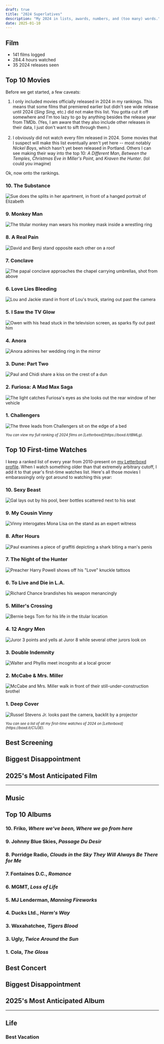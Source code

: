 ```yaml
---
draft: true
title: "2024 Superlatives"
description: "My 2024 in lists, awards, numbers, and (too many) words."
date: 2025-01-10
---
```


## Film

- 141 films logged
- 284.4 hours watched
- 35 2024 releases seen

## Top 10 Movies

Before we get started, a few caveats:

1. I only included movies officially released in 2024 in my rankings. This means that some films that premiered earlier but didn't see wide release until 2024 (_Sing Sing_, etc.) did not make this list. You gotta cut it off somewhere and I'm too lazy to go by anything besides the release year from TMDb. (Yes, I am aware that they also include other releases in their data, I just don't want to sift through them.)
   <br />
   <br />
1. I obviously did not watch every film released in 2024. Some movies that I suspect will make this list eventually aren't yet here -- most notably _Nickel Boys_, which hasn't yet been released in Portland. Others I can see making their way into the top 10: _A Different Man_, _Between the Temples_, _Christmas Eve in Miller's Point_, and _Kraven the Hunter_. (lol could you imagine)

Ok, now onto the rankings.

### 10. The Substance

![Sue does the splits in her apartment, in front of a hanged portrait of Elizabeth](./images/2024-superlatives/films_substance.jpg)

### 9. Monkey Man

![The titular monkey man wears his monkey mask inside a wrestling ring](./images/2024-superlatives/films_monkey-man.jpg)

### 8. A Real Pain

![David and Benji stand opposite each other on a roof](./images/2024-superlatives/films_real-pain.jpg)

### 7. Conclave

![The papal conclave approaches the chapel carrying umbrellas, shot from above](./images/2024-superlatives/films_conclave.jpg)

### 6. Love Lies Bleeding

![Lou and Jackie stand in front of Lou's truck, staring out past the camera](./images/2024-superlatives/films_love-lies-bleeding.jpg)

### 5. I Saw the TV Glow

![Owen with his head stuck in the television screen, as sparks fly out past him](./images/2024-superlatives/films_i-saw-the-tv-glow.jpg)

### 4. Anora

![Anora admires her wedding ring in the mirror](./images/2024-superlatives/films_anora.jpg)

### 3. Dune: Part Two

![Paul and Chidi share a kiss on the crest of a dun](./images/2024-superlatives/films_dune-part-two.jpg)

### 2. Furiosa: A Mad Max Saga

![The light catches Furiosa's eyes as she looks out the rear window of her vehicle](./images/2024-superlatives/films_furiosa.jpg)

### 1. Challengers

![The three leads from Challengers sit on the edge of a bed](./images/2024-superlatives/films_challengers.jpg)

<small>
	<i>
		You can view my full ranking of 2024 films on
		[Letterboxd](https://boxd.it/tBMLg).
	</i>
</small>

## Top 10 First-time Watches

I keep a ranked list of every year from 2010-present on [my Letterboxd profile](https://boxd.it/2dLIJ). When I watch something older than that extremely arbitrary cutoff, I add it to that year's first-time watches list. Here's all those movies I embarassingly only got around to watching this year:

### 10. Sexy Beast

![Gal lays out by his pool, beer bottles scattered next to his seat](./images/2024-superlatives/first-watches_sexy-beast.jpg)

### 9. My Cousin Vinny

![Vinny interogates Mona Lisa on the stand as an expert witness](./images/2024-superlatives/first-watches_my-cousin-vinny.jpg)

### 8. After Hours

![Paul examines a piece of graffiti depicting a shark biting a man's penis](./images/2024-superlatives/first-watches_after-hours.jpg)

### 7. The Night of the Hunter

![Preacher Harry Powell shows off his "Love" knuckle tattoos](./images/2024-superlatives/first-watches_night-of-the-hunter.jpg)

### 6. To Live and Die in L.A.

![Richard Chance brandishes his weapon menancingly](./images/2024-superlatives/first-watches_to-live-and-die-in-la.jpg)

### 5. Miller's Crossing

![Bernie begs Tom for his life in the titular location](./images/2024-superlatives/first-watches_millers-crossing.jpg)

### 4. 12 Angry Men

![Juror 3 points and yells at Juror 8 while several other jurors look on](./images/2024-superlatives/first-watches_12-angry-men.jpg)

### 3. Double Indemnity

![Walter and Phyllis meet incognito at a local grocer](./images/2024-superlatives/first-watches_double-indemnity.jpg)

### 2. McCabe & Mrs. Miller

![McCabe and Mrs. Miller walk in front of their still-under-construction brothel](./images/2024-superlatives/first-watches_mccabe-mrs-miller.jpg)

### 1. Deep Cover

![Russel Stevens Jr. looks past the camera, backlit by a projector](./images/2024-superlatives/first-watches_deep-cover.jpg)

<small>
	<i>
		You can see a list of all my first-time watches of 2024 on
		[Letterboxd](https://boxd.it/C1J3E).
	</i>
</small>

## Best Screening

## Biggest Disappointment

## 2025's Most Anticipated Film

---

## Music

## Top 10 Albums

### 10. Friko, _Where we've been, Where we go from here_

### 9. Johnny Blue Skies, _Passage Du Desir_

### 8. Porridge Radio, _Clouds in the Sky They Will Always Be There for Me_

### 7. Fontaines D.C., _Romance_

### 6. MGMT, _Loss of Life_

### 5. MJ Lenderman, _Manning Fireworks_

### 4. Ducks Ltd., _Harm's Way_

### 3. Waxahatchee, _Tigers Blood_

### 3. Ugly, _Twice Around the Sun_

### 1. Cola, _The Gloss_

## Best Concert

## Biggest Disappointment

## 2025's Most Anticipated Album

---

## Life

### Best Vacation
